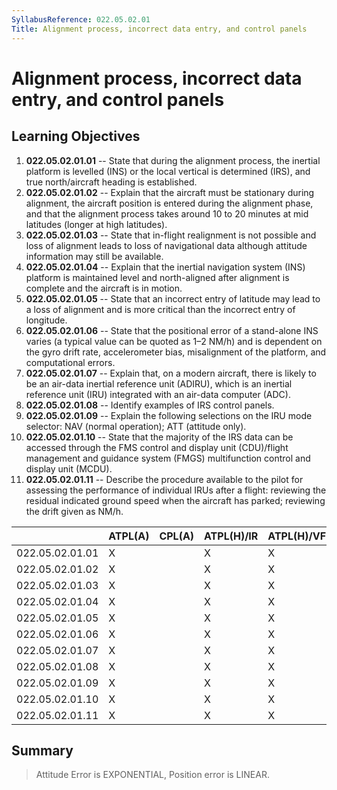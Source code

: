 ```yaml
---
SyllabusReference: 022.05.02.01
Title: Alignment process, incorrect data entry, and control panels
---
```


# Alignment process, incorrect data entry, and control panels

## Learning Objectives

1.  **022.05.02.01.01** -- State that during the alignment process, the inertial
    platform is levelled (INS) or the local vertical is determined (IRS), and
    true north/aircraft heading is established.
2.  **022.05.02.01.02** -- Explain that the aircraft must be stationary during
    alignment, the aircraft position is entered during the alignment phase, and
    that the alignment process takes around 10 to 20 minutes at mid latitudes
    (longer at high latitudes).
3.  **022.05.02.01.03** -- State that in-flight realignment is not possible and
    loss of alignment leads to loss of navigational data although attitude
    information may still be available.
4.  **022.05.02.01.04** -- Explain that the inertial navigation system (INS)
    platform is maintained level and north-aligned after alignment is complete
    and the aircraft is in motion.
5.  **022.05.02.01.05** -- State that an incorrect entry of latitude may lead to
    a loss of alignment and is more critical than the incorrect entry of
    longitude.
6.  **022.05.02.01.06** -- State that the positional error of a stand-alone INS
    varies (a typical value can be quoted as 1–2 NM/h) and is dependent on the
    gyro drift rate, accelerometer bias, misalignment of the platform, and
    computational errors.
7.  **022.05.02.01.07** -- Explain that, on a modern aircraft, there is likely
    to be an air-data inertial reference unit (ADIRU), which is an inertial
    reference unit (IRU) integrated with an air-data computer (ADC).
8.  **022.05.02.01.08** -- Identify examples of IRS control panels.
9.  **022.05.02.01.09** -- Explain the following selections on the IRU mode
    selector: NAV (normal operation); ATT (attitude only).
10. **022.05.02.01.10** -- State that the majority of the IRS data can be
    accessed through the FMS control and display unit (CDU)/flight management
    and guidance system (FMGS) multifunction control and display unit (MCDU).
11. **022.05.02.01.11** -- Describe the procedure available to the pilot for
    assessing the performance of individual IRUs after a flight: reviewing the
    residual indicated ground speed when the aircraft has parked; reviewing the
    drift given as NM/h.

|                 | ATPL(A) | CPL(A) | ATPL(H)/IR | ATPL(H)/VFR | CPL(H) | IR  | CBIR(A) |
| --------------- | ------- | ------ | ---------- | ----------- | ------ | --- | ------- |
| 022.05.02.01.01 | X       |        | X          | X           |        |     |         |
| 022.05.02.01.02 | X       |        | X          | X           |        |     |         |
| 022.05.02.01.03 | X       |        | X          | X           |        |     |         |
| 022.05.02.01.04 | X       |        | X          | X           |        |     |         |
| 022.05.02.01.05 | X       |        | X          | X           |        |     |         |
| 022.05.02.01.06 | X       |        | X          | X           |        |     |         |
| 022.05.02.01.07 | X       |        | X          | X           |        |     |         |
| 022.05.02.01.08 | X       |        | X          | X           |        |     |         |
| 022.05.02.01.09 | X       |        | X          | X           |        |     |         |
| 022.05.02.01.10 | X       |        | X          | X           |        |     |         |
| 022.05.02.01.11 | X       |        | X          | X           |        |     |         |

## Summary

> Attitude Error is EXPONENTIAL, Position error is LINEAR.

